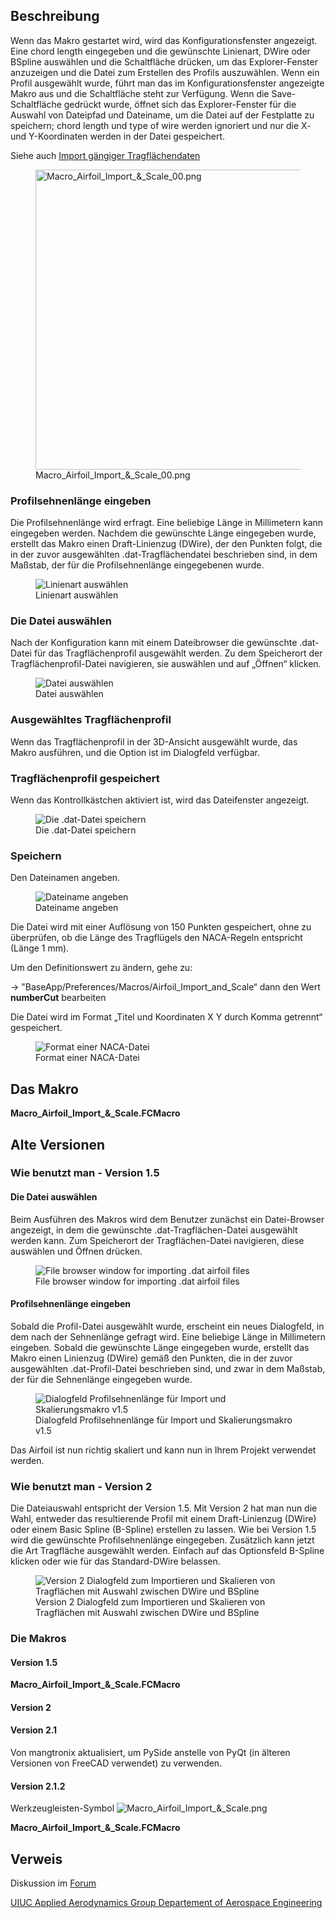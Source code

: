 <languages/>

{{Macro/de
|Name=Tragflächenimport und -skalierung
|Icon=Macro_Airfoil_Import_&_Scale.png
|Description=Wenn das Makro gestartet wird, wird das Konfigurationsfenster angezeigt. Eine chord length eingegeben und die gewünschte Linienart, DWire oder BSpline auswählen und die Schaltfläche OK drücken, um das Explorer-Fenster anzuzeigen und die Datei zum Erstellen des Profils auszuwählen. Wenn ein Profil ausgewählt wurde, führt man das im Konfigurationsfenster angezeigte Makro aus und die Save-Schaltfläche steht zur Verfügung. Wenn die Save-Schaltfläche gedrückt wurde, öffnet sich das Explorer-Fenster für die Auswahl von Dateipfad und Dateiname, um die Datei auf der Festplatte zu speichern; chord length und type of wire werden ignoriert und nur die X- und Y-Koordinaten werden in der Datei gespeichert.
|Author=quick61
|Version=3.0.0
|Date=2024-11-27
|FCVersion=Alle
|Download=[https://www.freecad.org/wiki/images/0/0c/Macro_Airfoil_Import_%26_Scale.png Werkzeugleisten-Symbol]
}}

<span id="Description"></span>
==Beschreibung==

Wenn das Makro gestartet wird, wird das Konfigurationsfenster angezeigt. Eine chord length eingegeben und die gewünschte Linienart, DWire oder BSpline auswählen und die Schaltfläche {{Button|OK}} drücken, um das Explorer-Fenster anzuzeigen und die Datei zum Erstellen des Profils auszuwählen. Wenn ein Profil ausgewählt wurde, führt man das im Konfigurationsfenster angezeigte Makro aus und die Schaltfläche {{Button|Save}} steht zur Verfügung. Wenn die Save-Schaltfläche gedrückt wurde, öffnet sich das Explorer-Fenster für die Auswahl von Dateipfad und Dateiname, um die Datei auf der Festplatte zu speichern; chord length und type of wire werden ignoriert und nur die X- und Y-Koordinaten werden in der Datei gespeichert.

Siehe auch [[Common_Airfoil_Data_Import/de|Import gängiger Tragflächendaten]]

[[File:Macro_Airfoil_Import_&_Scale_00.png|480px]]

<span id="Enter_Chord_Length"></span>
=== Profilsehnenlänge eingeben===

Die Profilsehnenlänge wird erfragt. Eine beliebige Länge in Millimetern kann eingegeben werden. Nachdem die gewünschte Länge eingegeben wurde, erstellt das Makro einen Draft-Linienzug (DWire), der den Punkten folgt, die in der zuvor ausgewählten .dat-Tragflächendatei beschrieben sind, in dem Maßstab, der für die Profilsehnenlänge eingegebenen wurde. 

[[File:Import Airfoil Scale Enter V3.png|Linienart auswählen]]

<span id="Select_The_File"></span>
===Die Datei auswählen===

Nach der Konfiguration kann mit einem Dateibrowser die gewünschte .dat-Datei für das Tragflächenprofil ausgewählt werden. Zu dem Speicherort der Tragflächenprofil-Datei navigieren, sie auswählen und auf „Öffnen“ klicken.

[[File:Import Airfoil Scale Open V3.png|Datei auswählen]]

<span id="Airfoil_selected"></span>
===Ausgewähltes Tragflächenprofil===

Wenn das Tragflächenprofil in der 3D-Ansicht ausgewählt wurde, das Makro ausführen, und die Option {{RadioButton|Speichern}} ist im Dialogfeld verfügbar.

<span id="Airfoil_saved"></span>
<div class="mw-translate-fuzzy">
=== Tragflächenprofil gespeichert===
</div>

Wenn das Kontrollkästchen {{RadioButton|TRUE|Speichern}} aktiviert ist, wird das Dateifenster angezeigt.

[[File:Import Airfoil Scale Save Enter V3.png|Die .dat-Datei speichern]]

<span id="Save"></span>
===Speichern===

Den Dateinamen angeben.

[[File:Import Airfoil Scale Save V3.png|Dateiname angeben]]

Die Datei wird mit einer Auflösung von 150 Punkten gespeichert, ohne zu überprüfen, ob die Länge des Tragflügels den NACA-Regeln entspricht (Länge 1 mm).

Um den Definitionswert zu ändern, gehe zu:

{{Button|Werkzeuge}} → {{Button|Parameter Bearbeiten...}} "BaseApp/Preferences/Macros/Airfoil_Import_and_Scale“ dann den Wert '''numberCut''' bearbeiten

Die Datei wird im Format „Titel und Koordinaten X Y durch Komma getrennt“ gespeichert.


[[File:Import Airfoil Scale Format.png|Format einer NACA-Datei]]

<span id="The_Macro"></span>
==Das Makro==

'''Macro_Airfoil_Import_&_Scale.FCMacro'''

{{MacroCode|code=
<nowiki>
# This Macro, when run, will first provide the user with a file browser to
# locate and select a .dat airfoil text file. Once selected, a chord length is
# entered and upon pressing the OK button, a properly scaled airfoil is
# produced. There are two versions provided here. Version 1.5 should work on
# FreeCAD versions, 0.13 stable as well as all 0.14 versions. Version 2 should
# only be used with FreeCAD versions equal to or greater than 0.14 3077 and
# will work best with versions built with OCE/OCC versions 6.7 or greater (See
# the Wiki page for all available version).
#
# (c) quick61

__Name__ = 'Airfoil Import and Scale'
__Comment__ = 'Imports and scales an Airfoil in the form of a Draft Wire (DWire) or Basic Spline (BSpline)'
__Author__ = "quick61"
__Version__ = '3.0.0'
__Date__ = '2024-11-27'
__License__ = ''
__Web__ = "https://forum.freecad.org/viewtopic.php?f=22&t=5554"
__Wiki__ = "https://www.freecad.org/wiki/Macro_Airfoil_Import_%26_Scale"
__Icon__ = 'https://www.freecad.org/wiki/images/0/0c/Macro_Airfoil_Import_%26_Scale.png'
__Help__ = ''
__Naca__ = "http://airfoiltools.com/airfoil/index"
__Status__ = 'stable'
__Requires__ = 'Freecad >= 0.14.3706'
__Communication__ = ''
__Files__ = ''


import FreeCAD as app
import FreeCADGui as Gui
import PySide
from PySide import QtCore, QtGui
from PySide.QtGui import QLineEdit, QRadioButton
import Draft
import importAirfoilDAT
import os

# Select .dat airfoil data file to be imported
# PySide returns a tuple (filename, filter) instead of just a string like in PyQt

global filename
global nameFile

class AirfoilImporterAndScaler():
    def __init__(self):
        self.dialog = None
        self.s1 = None

        # Make dialog box and get the scale size
        self.dialog = QtGui.QDialog()
        self.dialog.resize(350,100)
        self.dialog.setWindowTitle("Airfoil Import & Scale")
        la = QtGui.QVBoxLayout(self.dialog)
        t1 = QtGui.QLabel("Chord Length")
        la.addWidget(t1)

        self.s1 = QtGui.QDoubleSpinBox()
        self.s1.setDecimals(5)
        self.s1.setMinimum(-9999999.9999999)
        self.s1.setMaximum(9999999.9999999)
        self.s1.setSuffix(" mm (Length)")
        self.s1.setValue(1.0)
        la.addWidget(self.s1)

        ####
        self.FreeCAD_ParamGetSet = FreeCAD.ParamGet(u"User parameter:BaseApp/Preferences/Macros/Airfoil_Import_and_Scale")
        self.FreeCAD_ParamGetSet.SetString(u"Version", __Version__ + " (" + __Date__ + ")")
        self.numberCut = self.FreeCAD_ParamGetSet.GetInt("numberCut", 150)       # number of coordinates
        self.FreeCAD_ParamGetSet.SetInt("numberCut", self.numberCut)
        ####
        # Add radio buttons to select between DWire and BSpline
        self.radio1 = QtGui.QRadioButton("Make DWire")
        self.radio2 = QtGui.QRadioButton("Make BSpline")
        self.radio3 = QtGui.QRadioButton("Save")

        # set default to DWire & make radio buttons - Change self.radio1.setChecked(True) to
        # self.radio2.setChecked(True) to set BSpline as default

        self.radio1.setChecked(True)
        la.addWidget(self.radio1)
        self.radio1.setToolTip("Create DWire Airfoil")
        la.addWidget(self.radio2)
        self.radio2.setToolTip("Create BSplinee Airfoil")
        #### save button
        la.addWidget(self.radio3)
        self.numberCut = self.FreeCAD_ParamGetSet.GetInt("numberCut")       # number of coordinates
        self.radio3.setToolTip(u"Only available if one Airfoil to save is selected" + "\n"
                               u"The actual value of definition is " + str(self.numberCut) + " points" + "\n"
                               u"For change this value, go to" + "\n"
                               u"User parameter:BaseApp/Preferences/Macros/Airfoil_Import_and_Scale" + "\n"
                               u"Change the 'numberCut' value")
        self.radio3.setEnabled(False)
        selected = ""
        selected = FreeCADGui.Selection.getSelection()
        if len(selected) != 0:
            self.radio3.setEnabled(True)
        ####
        # Add OK / Cancel buttons
        okbox = QtGui.QDialogButtonBox(self.dialog)
        okbox.setOrientation(QtCore.Qt.Horizontal)
        okbox.setStandardButtons(QtGui.QDialogButtonBox.Cancel|QtGui.QDialogButtonBox.Ok)
        la.addWidget(okbox)
        QtCore.QObject.connect(okbox, QtCore.SIGNAL("accepted()"), self.proceed)
        QtCore.QObject.connect(okbox, QtCore.SIGNAL("rejected()"), self.close)
        QtCore.QMetaObject.connectSlotsByName(self.dialog)
        self.dialog.show()
        self.dialog.exec_()

    def proceed(self):
        global filename
        global nameFile

        param = FreeCAD.ParamGet("User parameter:BaseApp/Preferences/Macro")# macro path
        macroPath = param.GetString("MacroPath","") + "/"                   # macro path

        filePath = ""
        filePath = self.FreeCAD_ParamGetSet.GetString(u"filePath", filePath)
        filePath = filePath.replace(u"\\","/")      # convert the "\" to "/"

        if filePath == "":
            filePath = self.FreeCAD_ParamGetSet.GetString(u"filePath", macroPath)

        if self.radio1.isChecked() or self.radio2.isChecked():

            OpenName, filefilter = QtGui.QFileDialog.getOpenFileName(None, "Open An Airfoil File", filePath, "*.dat")
            if OpenName != "":
                ####new2
                pathFile      = os.path.dirname(OpenName) + "/"  #1# = C:/Provisoire400/
                racineDrive   = os.path.splitdrive(OpenName)[0]  #2# = C:
                formatFichier = os.path.splitext(OpenName)[1]    #3# = .png
                OpenName      = os.path.splitext(OpenName)[0]    #4# = /home/kubuntu/.FreeCAD/Macro/Texture_007_H #= C:/Provisoire400/image3D
                nameFile      = os.path.basename(OpenName)       #5# = image3D
                SaveNameformatFichier = OpenName + formatFichier #6# = C:/Provisoire400/image3D.png
                pathFileSaveNameformatFichier = pathFile + nameFile + formatFichier #7# = C:/Provisoire400/image3D.png
                ####new2
                self.FreeCAD_ParamGetSet.SetString("filePath", pathFile)

                if self.radio1.isChecked():
                    try:
                        # This produces a scaled Airfoil with a DWire
                        scalefactor=self.s1.value()
                        f1=SaveNameformatFichier
                        importAirfoilDAT.insert(f1,"Unnamed")
                        points = FreeCAD.ActiveDocument.Wire
                        nacaDWire = Draft.scale([points], scale=FreeCAD.Vector(scalefactor,scalefactor,scalefactor), center=FreeCAD.Vector(0.0, 0.0, 0.0), copy=True)
                        nacaDWire.MakeFace = False
                        nacaDWire.Label = nameFile + "_(DWire)(" + str(scalefactor) + ")"
                    except Exception:
                        app.Console.PrintError("Error, not a valid .dat file\n")

                if self.radio2.isChecked():
                    try:
                        # This produces a scaled Airfoil with a BSpline
                        scalefactor=self.s1.value()
                        f1=SaveNameformatFichier
                        importAirfoilDAT.insert(f1,"Unnamed")
                        points = FreeCAD.ActiveDocument.Wire.Points
                        bspline = Draft.make_bspline(points, closed=True)
                        App.getDocument('Unnamed').recompute()
                        nacaBSpline = Draft.scale(bspline, scale=FreeCAD.Vector(scalefactor,scalefactor,scalefactor), center=FreeCAD.Vector(0.0, 0.0, 0.0), copy=True)
                        nacaBSpline.MakeFace = False
                        nacaBSpline.Label = nameFile + "_(BSpline)(" + str(scalefactor) + ")"
                        App.activeDocument().removeObject(bspline.Name)
                    except Exception:
                        app.Console.PrintError("Error, not a valid .dat file\n")

                try:    
                    App.getDocument("Unnamed").getObject(nameFile).removeObjectsFromDocument()
                    App.getDocument('Unnamed').removeObject(nameFile)
                    App.getDocument('Unnamed').recompute()
                except Exception:
                    None

                Gui.SendMsgToActiveView("ViewFit")
            self.close()    # close the window

        if self.radio3.isChecked():

            SaveName, Filter = QtGui.QFileDialog.getSaveFileName(None, "Save An Airfoil File", filePath, "*.dat")
            if SaveName != "":
                ####new2
                pathFile      = os.path.dirname(SaveName) + "/"  #1# = C:/Provisoire400/
                racineDrive   = os.path.splitdrive(SaveName)[0]  #2# = C:
                formatFichier = os.path.splitext(SaveName)[1]    #3# = .png
                SaveName      = os.path.splitext(SaveName)[0]    #4# = /home/kubuntu/.FreeCAD/Macro/Texture_007_H #= C:/Provisoire400/image3D
                nameFile      = os.path.basename(SaveName)       #5# = image3D
                SaveNameformatFichier = SaveName + formatFichier #6# = C:/Provisoire400/image3D.png
                pathFileSaveNameformatFichier = pathFile + nameFile + formatFichier #7# = C:/Provisoire400/image3D.png
                ####new2
                self.FreeCAD_ParamGetSet.SetString("filePath", pathFile)

                if "." in SaveNameformatFichier:
                    None
                else:
                    SaveNameformatFichier += ".dat"    # Mint

                try:
                    selected = FreeCADGui.Selection.getSelection()[0]
                    pointsDirection = []
                    pointsDirection = selected.Shape.discretize(Number=self.numberCut)  # discretize pour calculer la direction (avec un deuxieme point)

                    f = open(SaveNameformatFichier, 'w')     # path to write
                    f.write("NACA" + nameFile + "\n")        # title 

                    for coor in pointsDirection:
                        f.write(" " + str(round(coor.x, 5)) + "  " + str(round(coor.y, 5)) + "\n")

                    f.close()     # close the file
                except Exception:
                    app.Console.PrintError("Error, to Save .dat file\n")
            self.close()  # close the window

    def close(self):
        self.dialog.hide()

AirfoilImporterAndScaler()

</nowiki>
}}

<div class="toccolours mw-collapsible mw-collapsed">

<span id="Old_versions"></span>
==Alte Versionen==

<div class="mw-collapsible-content">

<span id="How_To_Use_-_Version_1.5"></span>
===Wie benutzt man - Version 1.5===

<span id="Select_The_File"></span>
====Die Datei auswählen====

Beim Ausführen des Makros wird dem Benutzer zunächst ein Datei-Browser angezeigt, in dem die gewünschte .dat-Tragflächen-Datei ausgewählt werden kann. Zum Speicherort der Tragflächen-Datei navigieren, diese auswählen und Öffnen drücken.

[[File:File browser.png|center|File browser window for importing .dat airfoil files]]

<span id="Enter_Chord_Length"></span>
====Profilsehnenlänge eingeben====

Sobald die Profil-Datei ausgewählt wurde, erscheint ein neues Dialogfeld, in dem nach der Sehnenlänge gefragt wird. Eine beliebige Länge in Millimetern eingeben. Sobald die gewünschte Länge eingegeben wurde, erstellt das Makro einen Linienzug (DWire) gemäß den Punkten, die in der zuvor ausgewählten .dat-Profil-Datei beschrieben sind, und zwar in dem Maßstab, der für die Sehnenlänge eingegeben wurde. 

[[File:Chord length.png|center|Dialogfeld Profilsehnenlänge für Import und Skalierungsmakro v1.5]]

Das Airfoil ist nun richtig skaliert und kann nun in Ihrem Projekt verwendet werden.

<span id="How_To_Use_-_Version_2"></span>
===Wie benutzt man - Version 2===

Die Dateiauswahl entspricht der Version 1.5. Mit Version 2 hat man nun die Wahl, entweder das resultierende Profil mit einem Draft-Linienzug (DWire) oder einem Basic Spline (B-Spline) erstellen zu lassen. Wie bei Version 1.5 wird die gewünschte Profilsehnenlänge eingegeben. Zusätzlich kann jetzt die Art Tragfläche ausgewählt werden. Einfach auf das Optionsfeld B-Spline klicken oder wie für das Standard-DWire belassen. 

[[File:V2 scale.png|center|Version 2 Dialogfeld zum Importieren und Skalieren von Tragflächen mit Auswahl zwischen DWire und BSpline]]

<span id="The_Macros"></span>
===Die Makros===

====Version 1.5====

'''Macro_Airfoil_Import_&_Scale.FCMacro'''

{{MacroCode|code=
# # # #
#
# AIRFOIL IMPORT & SCALE v1.5
# 
# Imports and scales an Airfoil in the form of a Draft Wire (DWire) 
#
# # # #


from PySide import QtCore, QtGui
from PySide.QtGui import QLineEdit
import FreeCAD, FreeCADGui, Draft
import importAirfoilDAT

# Select .dat airfoil data file to be imported

filename = QtGui.QFileDialog.getOpenFileName(QtGui.qApp.activeWindow(),'Open An Airfoil File','*.dat')

class p():

    def proceed(self):
            try:
                
                # This produces a scaled Airfoil with a DWire

                scalefactor=float(self.s1.text())
                f1=str(filename)
                importAirfoilDAT.insert(f1,"Unnamed")
                Draft.scale(App.ActiveDocument.ActiveObject,delta=App.Vector(scalefactor,scalefactor,scalefactor),center=App.Vector(0,0,0),legacy=True)
            
            except:
                FreeCAD.Console.PrintError("Error, not a valid .dat file\n")

            self.close()

    def close(self):
        self.dialog.hide()

    def __init__(self):
        self.dialog = None
        self.s1 = None

        # Make dialog box and get the scale size

        self.dialog = QtGui.QDialog()
        self.dialog.resize(350,100)
        self.dialog.setWindowTitle("Airfoil Import & Scale")
        la = QtGui.QVBoxLayout(self.dialog)
        t1 = QtGui.QLabel("Chord Length")
        la.addWidget(t1)
        self.s1 = QtGui.QLineEdit()
        la.addWidget(self.s1)

        # Add OK / Cancel buttons

#ori        okbox = QtGui.QDialogButtonBox(self.dialog)
#ori        okbox.setOrientation(QtCore.Qt.Horizontal)
#ori        okbox.setStandardButtons(QtGui.QDialogButtonBox.Cancel -PIPE- QtGui.QDialogButtonBox.Ok)
#        modify original code for install with addon-install cause -PIPE- 05-12-2016 FC 0.16

        okbox = QtGui.QDialogButtonBox(self.dialog)
        okbox.setOrientation(QtCore.Qt.Horizontal)
        okbox.setStandardButtons(QtGui.QDialogButtonBox.Ok)

        cancelbox = QtGui.QDialogButtonBox(self.dialog)
        cancelbox.setOrientation(QtCore.Qt.Horizontal)
        cancelbox.setStandardButtons(QtGui.QDialogButtonBox.Cancel)
        cancelbox.move(0,62)

        la.addWidget(okbox)
        QtCore.QObject.connect(okbox, QtCore.SIGNAL("accepted()"), self.proceed)
        QtCore.QObject.connect(cancelbox, QtCore.SIGNAL("rejected()"), self.close)
        QtCore.QMetaObject.connectSlotsByName(self.dialog)
        self.dialog.show()
        self.dialog.exec_()

p()

}}

====Version 2====

{{MacroCode|code=
<nowiki>
# # # #
#
# AIRFOIL IMPORT & SCALE v2.
# 
# Imports and scales an Airfoil in the form of a Draft Wire (DWire) or Basic Spline (BSpline)
#
# For FreeCAD Versions = or > 0.14 Revision 3077
#
# Works best with OCC/OCE = or > 6.7
#
# # # #


from PySide import QtCore, QtGui
from PySide.QtGui import QLineEdit, QRadioButton
import FreeCAD, FreeCADGui, Draft
import importAirfoilDAT

# Select .dat airfoil data file to be imported

filename = QtGui.QFileDialog.getOpenFileName(QtGui.qApp.activeWindow(),'Open An Airfoil File','*.dat')

class p():

    def proceed(self):
        if self.radio1.isChecked():
            try:
                
                # This produces a scaled Airfoil with a DWire

                scalefactor=float(self.s1.text())
                f1=str(filename)
                importAirfoilDAT.insert(f1,"Unnamed")
                Draft.scale(App.ActiveDocument.ActiveObject,delta=App.Vector(scalefactor,scalefactor,scalefactor),center=App.Vector(0,0,0),legacy=True)
            
            except:
                FreeCAD.Console.PrintError("Error, not a valid .dat file\n")

            self.close()

        if self.radio2.isChecked():
            try:

                # This produces a scaled Airfoil with a BSpline

                scalefactor=float(self.s1.text())
                f1=str(filename)
                importAirfoilDAT.insert(f1,"Unnamed")
                points = FreeCAD.ActiveDocument.ActiveObject.Points
                Draft.makeBSpline(points, closed=True)
                Draft.scale(App.ActiveDocument.ActiveObject,delta=App.Vector(scalefactor,scalefactor,scalefactor),center=App.Vector(0,0,0),legacy=True)
                App.getDocument("Unnamed").removeObject("DWire")

            except:
                FreeCAD.Console.PrintError("Error, not a valid .dat file\n")

            self.close()

    def close(self):
        self.dialog.hide()


    def __init__(self):
        self.dialog = None
        self.s1 = None


        # Make dialog box and get the scale size

        self.dialog = QtGui.QDialog()
        self.dialog.resize(350,100)
        self.dialog.setWindowTitle("Airfoil Import & Scale")
        la = QtGui.QVBoxLayout(self.dialog)
        t1 = QtGui.QLabel("Chord Length")
        la.addWidget(t1)
        self.s1 = QtGui.QLineEdit()
        la.addWidget(self.s1)

        # Add radio buttons to select between DWire and BSpline

        self.radio1 = QRadioButton("Make DWire")
        self.radio2 = QRadioButton("Make BSpline")

            # set default to DWire & make radio buttons - Change self.radio1.setChecked(True) to
            # self.radio2.setChecked(True) to set BSpline as default

        self.radio1.setChecked(True)
        la.addWidget(self.radio1)
        la.addWidget(self.radio2)

        # Add OK / Cancel buttons

        okbox = QtGui.QDialogButtonBox(self.dialog)
        okbox.setOrientation(QtCore.Qt.Horizontal)
        okbox.setStandardButtons(QtGui.QDialogButtonBox.Cancel|QtGui.QDialogButtonBox.Ok)
        la.addWidget(okbox)
        QtCore.QObject.connect(okbox, QtCore.SIGNAL("accepted()"), self.proceed)
        QtCore.QObject.connect(okbox, QtCore.SIGNAL("rejected()"), self.close)
        QtCore.QMetaObject.connectSlotsByName(self.dialog)
        self.dialog.show()
        self.dialog.exec_()

p()
</nowiki>
}}

====Version 2.1====

Von mangtronix aktualisiert, um PySide anstelle von PyQt (in älteren Versionen von FreeCAD verwendet) zu verwenden.

{{MacroCode|code=
<nowiki>
# # # #
#
# AIRFOIL IMPORT & SCALE v2.1
# 
# Imports and scales an Airfoil in the form of a Draft Wire (DWire) or Basic Spline (BSpline)
#
# For FreeCAD Versions = or > 0.14 Revision 3703
#
# Works best with OCC/OCE = or > 6.7
#
# # # #
 
 
from PySide import QtCore, QtGui
from PySide.QtGui import QLineEdit, QRadioButton
import FreeCAD, FreeCADGui, Draft
import importAirfoilDAT
 
# Select .dat airfoil data file to be imported
 
# PySide returns a tuple (filename, filter) instead of just a string like in PyQt
filename, filefilter = QtGui.QFileDialog.getOpenFileName(QtGui.qApp.activeWindow(),'Open An Airfoil File','*.dat')

class p():
 
    def proceed(self):
        global filename
        if self.radio1.isChecked():
            #if True:
            try:
 
                # This produces a scaled Airfoil with a DWire
 
                scalefactor=float(self.s1.text())
                f1=str(filename)
                importAirfoilDAT.insert(f1,"Unnamed")
                Draft.scale(App.ActiveDocument.ActiveObject,delta=App.Vector(scalefactor,scalefactor,scalefactor),center=App.Vector(0,0,0),legacy=True)
 
            except Exception, e:
                FreeCAD.Console.PrintError("Error, not a valid .dat file\n")
 
            self.close()
 
        if self.radio2.isChecked():
            try:
 
                # This produces a scaled Airfoil with a BSpline
 
                scalefactor=float(self.s1.text())
                f1=str(filename)
                importAirfoilDAT.insert(f1,"Unnamed")
                points = FreeCAD.ActiveDocument.ActiveObject.Points
                Draft.makeBSpline(points, closed=True)
                Draft.scale(App.ActiveDocument.ActiveObject,delta=App.Vector(scalefactor,scalefactor,scalefactor),center=App.Vector(0,0,0),legacy=True)
                App.getDocument("Unnamed").removeObject("DWire")
 
            except:
                FreeCAD.Console.PrintError("Error, not a valid .dat file\n")
 
            self.close()
 
    def close(self):
        self.dialog.hide()
 
 
    def __init__(self):
        self.dialog = None
        self.s1 = None
 
 
        # Make dialog box and get the scale size
 
        self.dialog = QtGui.QDialog()
        self.dialog.resize(350,100)
        self.dialog.setWindowTitle("Airfoil Import & Scale")
        la = QtGui.QVBoxLayout(self.dialog)
        t1 = QtGui.QLabel("Chord Length")
        la.addWidget(t1)
        self.s1 = QtGui.QLineEdit()
        la.addWidget(self.s1)
 
        # Add radio buttons to select between DWire and BSpline
 
        self.radio1 = QRadioButton("Make DWire")
        self.radio2 = QRadioButton("Make BSpline")
 
            # set default to DWire & make radio buttons - Change self.radio1.setChecked(True) to
            # self.radio2.setChecked(True) to set BSpline as default
 
        self.radio1.setChecked(True)
        la.addWidget(self.radio1)
        la.addWidget(self.radio2)
 
        # Add OK / Cancel buttons
 
        okbox = QtGui.QDialogButtonBox(self.dialog)
        okbox.setOrientation(QtCore.Qt.Horizontal)
        okbox.setStandardButtons(QtGui.QDialogButtonBox.Cancel|QtGui.QDialogButtonBox.Ok)
        la.addWidget(okbox)
        QtCore.QObject.connect(okbox, QtCore.SIGNAL("accepted()"), self.proceed)
        QtCore.QObject.connect(okbox, QtCore.SIGNAL("rejected()"), self.close)
        QtCore.QMetaObject.connectSlotsByName(self.dialog)
        self.dialog.show()
        self.dialog.exec_()
 
p()
</nowiki>
}}

====Version 2.1.2====

Werkzeugleisten-Symbol [[Image:Macro_Airfoil_Import_&_Scale.png]]

'''Macro_Airfoil_Import_&_Scale.FCMacro'''

{{MacroCode|code=
<nowiki>
# This Macro, when run, will first provide the user with a file browser to
# locate and select a .dat airfoil text file. Once selected, a chord length is
# entered and upon pressing the OK button, a properly scaled airfoil is
# produced. There are two versions provided here. Version 1.5 should work on
# FreeCAD versions, 0.13 stable as well as all 0.14 versions. Version 2 should
# only be used with FreeCAD versions equal to or greater than 0.14 3077 and
# will work best with versions built with OCE/OCC versions 6.7 or greater (See
# the Wiki page for all available version).
#
# (c) quick61

__Name__ = 'Airfoil Import and Scale'
__Comment__ = 'Imports and scales an Airfoil in the form of a Draft Wire (DWire) or Basic Spline (BSpline)'
__Author__ = "quick61"
__Version__ = '2.1.2'
__Date__ = '2019-07-16'
__License__ = ''
__Web__ = "https://forum.freecad.org/viewtopic.php?f=22&t=5554"
__Wiki__ = "https://www.freecad.org/wiki/Macro_Airfoil_Import_%26_Scale"
__Icon__ = 'https://www.freecad.org/wiki/images/0/0c/Macro_Airfoil_Import_%26_Scale.png'
__Help__ = ''
__Status__ = 'stable'
__Requires__ = 'Freecad >= 0.14.3706'
__Communication__ = ''
__Files__ = ''


import FreeCAD as app
import PySide
from PySide import QtCore, QtGui
from PySide.QtGui import QLineEdit, QRadioButton
import Draft
import importAirfoilDAT


# Select .dat airfoil data file to be imported

# PySide returns a tuple (filename, filter) instead of just a string like in PyQt

global filename
global nameFile

try:
    filename, filefilter = QtGui.QFileDialog.getOpenFileName(QtGui.qApp.activeWindow(), 'Open An Airfoil File', '*.dat')
except Exception:
    param = FreeCAD.ParamGet("User parameter:BaseApp/Preferences/Macro")# macro path
    path = param.GetString("MacroPath","") + "/"                        # macro path
    filename, filefilter = PySide.QtGui.QFileDialog.getOpenFileName(None, "Open An Airfoil File", path, "*.dat")

nameFile = filename.split("/")[-1][:-4]

class AirfoilImporterAndScaler():
    def __init__(self):
        self.dialog = None
        self.s1 = None

        # Make dialog box and get the scale size
        self.dialog = QtGui.QDialog()
        self.dialog.resize(350,100)
        self.dialog.setWindowTitle("Airfoil Import & Scale")
        la = QtGui.QVBoxLayout(self.dialog)
        t1 = QtGui.QLabel("Chord Length")
        la.addWidget(t1)
        self.s1 = QtGui.QLineEdit()
        la.addWidget(self.s1)

        # Add radio buttons to select between DWire and BSpline
        self.radio1 = QtGui.QRadioButton("Make DWire")
        self.radio2 = QtGui.QRadioButton("Make BSpline")

        # set default to DWire & make radio buttons - Change self.radio1.setChecked(True) to
        # self.radio2.setChecked(True) to set BSpline as default

        self.radio1.setChecked(True)
        la.addWidget(self.radio1)
        la.addWidget(self.radio2)

        # Add OK / Cancel buttons
        okbox = QtGui.QDialogButtonBox(self.dialog)
        okbox.setOrientation(QtCore.Qt.Horizontal)
        okbox.setStandardButtons(QtGui.QDialogButtonBox.Cancel|QtGui.QDialogButtonBox.Ok)
        la.addWidget(okbox)
        QtCore.QObject.connect(okbox, QtCore.SIGNAL("accepted()"), self.proceed)
        QtCore.QObject.connect(okbox, QtCore.SIGNAL("rejected()"), self.close)
        QtCore.QMetaObject.connectSlotsByName(self.dialog)
        self.dialog.show()
        self.dialog.exec_()



    def proceed(self):
        global filename
        global nameFile

        if self.radio1.isChecked():
            try:
                # This produces a scaled Airfoil with a DWire
                scalefactor=float(self.s1.text())
                f1=str(filename)
                importAirfoilDAT.insert(f1,"Unnamed")
                try:
                    Draft.scale(App.ActiveDocument.ActiveObject,delta=App.Vector(scalefactor,scalefactor,scalefactor),center=App.Vector(0,0,0),legacy=True)
                except Exception:
                    Draft.scale(App.ActiveDocument.ActiveObject,scale=App.Vector(scalefactor,scalefactor,scalefactor),center=App.Vector(0.0,0.0,0.0),copy=False)
                
                App.ActiveDocument.ActiveObject.Label = nameFile + "_(DWire)"

            except Exception as e:
                app.Console.PrintError("Error, not a valid .dat file\n")

        if self.radio2.isChecked():
            try:
                # This produces a scaled Airfoil with a BSpline
                scalefactor=float(self.s1.text())
                f1=str(filename)
                importAirfoilDAT.insert(f1,"Unnamed")
                points = app.ActiveDocument.ActiveObject.Points
                App.getDocument("Unnamed").removeObject(App.ActiveDocument.ActiveObject.Name)
                Draft.makeBSpline(points, closed=True)
                try:
                    Draft.scale(App.ActiveDocument.ActiveObject,delta=App.Vector(scalefactor,scalefactor,scalefactor),center=App.Vector(0,0,0),legacy=True)
                except Exception:
                    for i in range(len(points)):
                        Draft.scaleVertex(App.ActiveDocument.ActiveObject, i, App.Vector(scalefactor,scalefactor,scalefactor), App.Vector(0.0,0.0,0.0))

                App.ActiveDocument.ActiveObject.Label = nameFile + "_(BSpline)"

            except:
                app.Console.PrintError("Error, not a valid .dat file\n")

        try:    
            # delete the directory created by importAirfoilDAT
            for obj in App.ActiveDocument.Objects:
                if (obj.TypeId == "App::DocumentObjectGroup") and (obj.Name == nameFile):
                    App.getDocument("Unnamed").removeObject(nameFile)
        except Exception:
            None

        self.close()    # close the window

    def close(self):
        self.dialog.hide()


AirfoilImporterAndScaler()
</nowiki>
}}
</div>
</div>

<span id="Link"></span>
==Verweis==

Diskussion im [https://forum.freecad.org/viewtopic.php?f=22&t=5554&p=45137&hilit=Airfoil#p45137 Forum]

[http://aerospace.illinois.edu/m-selig/ads/coord_database.html#N UIUC Applied Aerodynamics Group Departement of Aerospace Engineering]